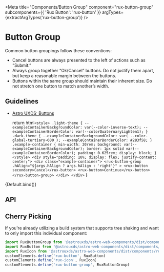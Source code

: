 
<Meta
    title="Components/Button Group"
    component="rux-button-group"
    subcomponents={{ 'Rux Button': 'rux-button' }}
    argTypes={extractArgTypes('rux-button-group')}
/>

# Button Group

Common button groupings follow these conventions:

-   Cancel buttons are always presented to the left of actions such as “Submit.”
-   Always group together “Ok/Cancel” buttons. Do not justify them apart, but keep a reasonable margin between the buttons.
-   Buttons within the same group should maintain their inherent size. Do not stretch one button to match another’s width.

## Guidelines

-   [Astro UXDS: Buttons](http://www.astrouxds.com/ui-components/buttons)

    return html`
        <style>
            .light-theme {
                --exampleContainerBackgroundColor: var(--color-inverse-text);
                --exampleContainerBorderColor: var(--colorQuaternaryLighten1);
            }
            .dark-theme {
                --exampleContainerBackgroundColor: var(
                    --color-global-tertiary-600
                );
                --exampleContainerBorderColor: #283f58;
            }
            .example-container {
                min-width: 20rem;
                background: var(--exampleContainerBackgroundColor);
                border: 1px solid var(--exampleContainerBorderColor);
                padding: 0.625rem;
                display: block;
            }
        </style>
        <div style="padding: 10%; display: flex; justify-content: center;">
            <div class="example-container">
                <rux-button-group
                    .hAlign="${args.hAlign ? args.hAlign : 'right'}"
                >
                    <rux-button secondary>Cancel</rux-button>
                    <rux-button>Continue</rux-button>
                </rux-button-group>
            </div>
        </div>
    `
}

<Canvas>
    <Story args={{ hAlign: 'right' }} name="Button Group">
        {Default.bind()}
    </Story>
</Canvas>

## API

<ArgsTable of="rux-button-group" />

## Cherry Picking

If you're already utilizing a build system that supports tree shaking and want to only import this individual component:

```js
import RuxButtonGroup from '@astrouxds/astro-web-components/dist/components/rux-button-group.js'
import RuxButton from '@astrouxds/astro-web-components/dist/components/rux-button.js'
import RuxIcon from '@astrouxds/astro-web-components/dist/components/rux-icon.js'
customElements.define('rux-button', RuxButton)
customElements.define('rux-icon', RuxIcon)
customElements.define('rux-button-group', RuxButtonGroup)
```
